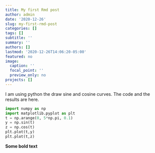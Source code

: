 ```yaml
---
title: My first Rmd post
author: admin
date: '2020-12-26'
slug: my-first-rmd-post
categories: []
tags: []
subtitle: ''
summary: ''
authors: []
lastmod: '2020-12-26T14:06:20-05:00'
featured: no
image:
  caption: ''
  focal_point: ''
  preview_only: no
projects: []
---
```


I am using python the draw sine and cosine curves. The code and the results are here.

```python

import numpy as np
import matplotlib.pyplot as plt
t = np.arange(0, 5*np.pi, 0.1)
y = np.sin(t)
z = np.cos(t)
plt.plot(t,y)
plt.plot(t,z)
```

**Some bold text**


